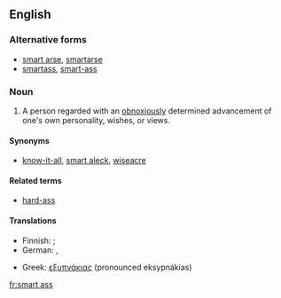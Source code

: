 ==English==

===Alternative forms===
* [[smart arse]], [[smartarse]]
* [[smartass]], [[smart-ass]]

===Noun===
{{en-noun|sg=[[smart]] [[ass]]|es}}

# {{slang}} A person regarded with an [[obnoxiously]] determined advancement of one's own personality, wishes, or views.

====Synonyms====
* [[know-it-all]], [[smart aleck]], [[wiseacre]]

====Related terms====
* [[hard-ass]]

====Translations====
{{trans-top|one promoting his own personality, wishes or views}}
* Finnish: ; {{t-|fi|neropatti}} {{qualifier|besserwisser}}
* German: {{t+|de|Klugscheißer}}, {{t+|de|Besserwisser}}
{{trans-mid}}
* Greek: [[εξυπνάκιας]] (pronounced eksypnákias)
{{trans-bottom}}

[[fr:smart ass]]